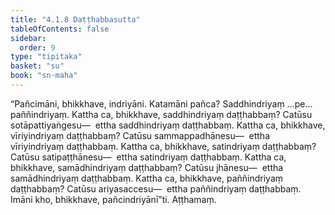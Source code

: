 ```yaml
---
title: "4.1.8 Daṭṭhabbasutta"
tableOfContents: false
sidebar:
  order: 9
type: "tipitaka"
basket: "su"
book: "sn-maha"
---
```



<DynamicBreadcrumb />

<Division number="478" book="sn-maha">

<Paragraph number="1016" book="sn-maha">
“Pañcimāni, bhikkhave, indriyāni. Katamāni pañca? Saddhindriyaṃ …pe…  paññindriyaṃ. Kattha ca, bhikkhave, saddhindriyaṃ daṭṭhabbaṃ? Catūsu sotāpattiyaṅgesu—  ettha saddhindriyaṃ daṭṭhabbaṃ. Kattha ca, bhikkhave, vīriyindriyaṃ daṭṭhabbaṃ? Catūsu sammappadhānesu—  ettha vīriyindriyaṃ daṭṭhabbaṃ. Kattha ca, bhikkhave, satindriyaṃ daṭṭhabbaṃ? Catūsu satipaṭṭhānesu—  ettha satindriyaṃ daṭṭhabbaṃ. Kattha ca, bhikkhave, samādhindriyaṃ daṭṭhabbaṃ? Catūsu jhānesu—  ettha samādhindriyaṃ daṭṭhabbaṃ. Kattha ca, bhikkhave, paññindriyaṃ daṭṭhabbaṃ? Catūsu ariyasaccesu—  ettha paññindriyaṃ daṭṭhabbaṃ. Imāni kho, bhikkhave, pañcindriyānī”ti.

</Paragraph>
</Division>

<Paragraph number="1017" type="center" book="sn-maha">
Aṭṭhamaṃ.
</Paragraph>